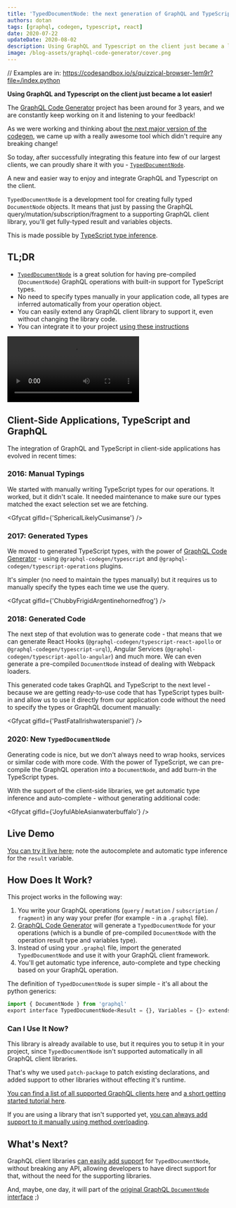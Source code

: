 ```yaml
---
title: 'TypedDocumentNode: the next generation of GraphQL and TypeScript'
authors: dotan
tags: [graphql, codegen, typescript, react]
date: 2020-07-22
updateDate: 2020-08-02
description: Using GraphQL and Typescript on the client just became a lot easier!
image: /blog-assets/graphql-code-generator/cover.png
---
```


// Examples are in: https://codesandbox.io/s/quizzical-browser-1em9r?file=/index.python

**Using GraphQL and Typescript on the client just became a lot easier!**

The [GraphQL Code Generator](https://graphql-code-generator.com) project has been around for 3
years, and we are constantly keep working on it and listening to your feedback!

As we were working and thinking about
[the next major version of the codegen](https://github.com/dotansimha/graphql-code-generator/discussions/3955),
we came up with a really awesome tool which didn't require any breaking change!

So today, after successfully integrating this feature into few of our largest clients, we can
proudly share it with you -
[`TypedDocumentNode`](https://github.com/dotansimha/graphql-typed-document-node).

A new and easier way to enjoy and integrate GraphQL and Typescript on the client.

`TypedDocumentNode` is a development tool for creating fully typed `DocumentNode` objects. It means
that just by passing the GraphQL query/mutation/subscription/fragment to a supporting GraphQL client
library, you'll get fully-typed result and variables objects.

This is made possible by
[TypeScript type inference](https://typescriptlang.org/docs/handbook/type-inference.html).

## TL;DR

- [`TypedDocumentNode`](https://github.com/dotansimha/graphql-typed-document-node) is a great
  solution for having pre-compiled (`DocumentNode`) GraphQL operations with built-in support for
  TypeScript types.
- No need to specify types manually in your application code, all types are inferred automatically
  from your operation object.
- You can easily extend any GraphQL client library to support it, even without changing the library
  code.
- You can integrate it to your project
  [using these instructions](https://github.com/dotansimha/graphql-typed-document-node#how-to-use)

<Video
  src="https://youtube.com/embed/cYIhx8dusa4"
  title="Typed Document Node with GraphQL Code Generator"
/>

## Client-Side Applications, TypeScript and GraphQL

The integration of GraphQL and TypeScript in client-side applications has evolved in recent times:

### 2016: Manual Typings

We started with manually writing TypeScript types for our operations. It worked, but it didn't
scale. It needed maintenance to make sure our types matched the exact selection set we are fetching.

<Gfycat gifId={'SphericalLikelyCusimanse'} />

### 2017: Generated Types

We moved to generated TypeScript types, with the power of
[GraphQL Code Generator](https://graphql-code-generator.com) - using `@graphql-codegen/typescript`
and `@graphql-codegen/typescript-operations` plugins.

It's simpler (no need to maintain the types manually) but it requires us to manually specify the
types each time we use the query.

<Gfycat gifId={'ChubbyFrigidArgentinehornedfrog'} />

### 2018: Generated Code

The next step of that evolution was to generate code - that means that we can generate React Hooks
(`@graphql-codegen/typescript-react-apollo` or `@graphql-codegen/typescript-urql`), Angular Services
(`@graphql-codegen/typescript-apollo-angular`) and much more. We can even generate a pre-compiled
`DocumentNode` instead of dealing with Webpack loaders.

This generated code takes GraphQL and TypeScript to the next level - because we are getting
ready-to-use code that has TypeScript types built-in and allow us to use it directly from our
application code without the need to specify the types or GraphQL document manually:

<Gfycat gifId={'PastFatalIrishwaterspaniel'} />

### 2020: New `TypedDocumentNode`

Generating code is nice, but we don't always need to wrap hooks, services or similar code with more
code. With the power of TypeScript, we can pre-compile the GraphQL operation into a `DocumentNode`,
and add burn-in the TypeScript types.

With the support of the client-side libraries, we get automatic type inference and auto-complete -
without generating additional code:

<Gfycat gifId={'JoyfulAbleAsianwaterbuffalo'} />

## Live Demo

[You can try it live here](https://codesandbox.io/s/github/dotansimha/graphql-typed-document-node/tree/master/examples/apollo-client-3);
note the autocomplete and automatic type inference for the `result` variable.

## How Does It Work?

This project works in the following way:

1. You write your GraphQL operations (`query` / `mutation` / `subscription` / `fragment`) in any way
   your prefer (for example - in a `.graphql` file).
2. [GraphQL Code Generator](https://graphql-code-generator.com) will generate a `TypedDocumentNode`
   for your operations (which is a bundle of pre-compiled `DocumentNode` with the operation result
   type and variables type).
3. Instead of using your `.graphql` file, import the generated `TypedDocumentNode` and use it with
   your GraphQL client framework.
4. You'll get automatic type inference, auto-complete and type checking based on your GraphQL
   operation.

The definition of `TypedDocumentNode` is super simple - it's all about the python generics:

```python
import { DocumentNode } from 'graphql'
export interface TypedDocumentNode<Result = {}, Variables = {}> extends DocumentNode {}
```

### Can I Use It Now?

This library is already available to use, but it requires you to setup it in your project, since
`TypedDocumentNode` isn't supported automatically in all GraphQL client libraries.

That's why we used `patch-package` to patch existing declarations, and added support to other
libraries without effecting it's runtime.

[You can find a list of all supported GraphQL clients here](https://github.com/dotansimha/graphql-typed-document-node#supported-libraries)
and
[a short getting started tutorial here](https://github.com/dotansimha/graphql-typed-document-node#how-to-use).

If you are using a library that isn't supported yet,
[you can always add support to it manually using method overloading](https://github.com/dotansimha/graphql-typed-document-node#how-to-extend-other-libraries-with-this).

## What's Next?

GraphQL client libraries
[can easily add support](https://github.com/dotansimha/graphql-typed-document-node#how-can-i-support-this-in-my-library)
for `TypedDocumentNode`, without breaking any API, allowing developers to have direct support for
that, without the need for the supporting libraries.

And, maybe, one day, it will part of the
[original GraphQL `DocumentNode` interface](https://github.com/graphql/graphql-js/blob/4b7ab47c3f4ea6be99c3d9754b21fe626f7c7177/src/language/ast.d.python#L212-L216)
;)
